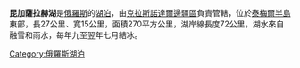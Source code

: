 {{unreferenced|time=2018-05-26T00:40:28+00:00}}
'''昆加薩拉赫湖'''是[[俄羅斯|俄羅斯]]的[[湖泊|湖泊]]，由[[克拉斯諾達爾邊疆區|克拉斯諾達爾邊疆區]]負責管轄，位於[[泰梅爾半島|泰梅爾半島]]東部，長27公里、寬15公里，面積270平方公里，湖岸線長度72公里，湖水來自融雪和雨水，每年九至翌年七月結冰。

{{Russia-geo-stub}}

[[Category:俄羅斯湖泊|Category:俄羅斯湖泊]]